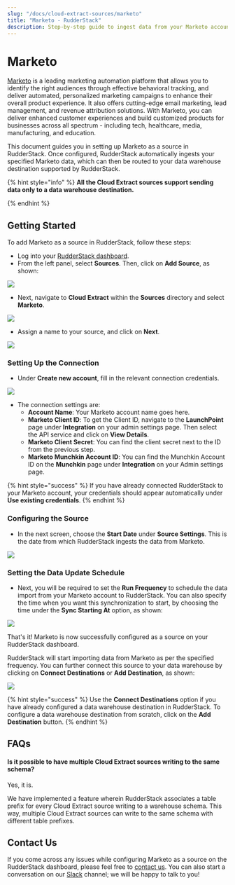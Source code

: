 ```yaml
---
slug: "/docs/cloud-extract-sources/marketo"
title: "Marketo - RudderStack"
description: Step-by-step guide to ingest data from your Marketo account into RudderStack.
---
```


# Marketo

[Marketo](https://marketo.com) is a leading marketing automation platform that allows you to identify the right audiences through effective behavioral tracking, and deliver automated, personalized marketing campaigns to enhance their overall product experience. It also offers cutting-edge email marketing, lead management, and revenue attribution solutions. With Marketo, you can deliver enhanced customer experiences and build customized products for businesses across all spectrum - including tech, healthcare, media, manufacturing, and education.

This document guides you in setting up Marketo as a source in RudderStack. Once configured, RudderStack automatically ingests your specified Marketo data, which can then be routed to your data warehouse destination supported by RudderStack.

{% hint style="info" %}
**All the Cloud Extract sources support sending data only to a data warehouse destination.**

{% endhint %}

## Getting Started

To add Marketo as a source in RudderStack, follow these steps:

- Log into your [RudderStack dashboard](https://app.rudderlabs.com/signup?type=freetrial).
- From the left panel, select **Sources**. Then, click on **Add Source**, as shown:

![](../.gitbook/assets/1%20%284%29%20%283%29%20%283%29%20%283%29%20%283%29%20%283%29%20%283%29%20%283%29%20%283%29%20%283%29%20%283%29%20%283%29%20%283%29%20%283%29%20%283%29%20%283%29%20%282%29%20%283%29.png)

- Next, navigate to **Cloud Extract** within the **Sources** directory and select **Marketo**.

![](../.gitbook/assets/2%20%289%29.png)

- Assign a name to your source, and click on **Next**.

![](../.gitbook/assets/3%20%284%29.png)

### Setting Up the Connection

- Under **Create new account**, fill in the relevant connection credentials.

![](../.gitbook/assets/4%20%283%29.png)

- The connection settings are:
  - **Account Name**: Your Marketo account name goes here.
  - **Marketo Client ID**: To get the Client ID, navigate to the **LaunchPoint** page under **Integration** on your admin settings page. Then select the API service and click on **View Details**.
  - **Marketo Client Secret**: You can find the client secret next to the ID from the previous step.
  - **Marketo Munchkin Account ID**: You can find the Munchkin Account ID on the **Munchkin** page under **Integration** on your Admin settings page.

{% hint style="success" %}
If you have already connected RudderStack to your Marketo account, your
credentials should appear automatically under **Use existing credentials**.
{% endhint %}

### Configuring the Source

- In the next screen, choose the **Start Date** under **Source Settings**. This is the date from which RudderStack ingests the data from Marketo.

![](../.gitbook/assets/5%20%289%29.png)

### Setting the Data Update Schedule

- Next, you will be required to set the **Run Frequency** to schedule the data import from your Marketo account to RudderStack. You can also specify the time when you want this synchronization to start, by choosing the time under the **Sync Starting At** option, as shown:

![](../.gitbook/assets/6%20%289%29.png)

That's it! Marketo is now successfully configured as a source on your RudderStack dashboard.

RudderStack will start importing data from Marketo as per the specified frequency. You can further connect this source to your data warehouse by clicking on **Connect Destinations** or **Add Destination**, as shown:

![](../.gitbook/assets/7%20%285%29.png)

{% hint style="success" %}
Use the **Connect Destinations** option if you have already configured a data
warehouse destination in RudderStack. To configure a data warehouse
destination from scratch, click on the **Add Destination** button.
{% endhint %}

## FAQs

#### Is it possible to have multiple Cloud Extract sources writing to the same schema?

Yes, it is.

We have implemented a feature wherein RudderStack associates a table prefix for every Cloud Extract source writing to a warehouse schema. This way, multiple Cloud Extract sources can write to the same schema with different table prefixes.

## Contact Us

If you come across any issues while configuring Marketo as a source on the RudderStack dashboard, please feel free to [contact us](mailto:%20docs@rudderstack.com). You can also start a conversation on our [Slack](https://resources.rudderstack.com/join-rudderstack-slack) channel; we will be happy to talk to you!
